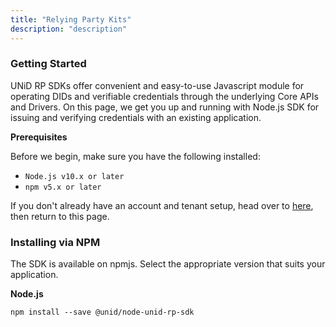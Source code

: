 ```yaml
---
title: "Relying Party Kits"
description: "description"
---
```


### Getting Started

UNiD RP SDKs offer convenient and easy-to-use Javascript module for operating DIDs and verifiable credentials through the underlying Core APIs and Drivers.
On this page, we get you up and running with Node.js SDK for issuing and verifying credentials with an existing application.

**Prerequisites**

Before we begin, make sure you have the following installed:
- `Node.js v10.x or later`
- `npm v5.x or later`

If you don't already have an account and tenant setup, head over to [here](https://collabogate.com/products/index.html), then return to this page.

### Installing via NPM
The SDK is available on npmjs. Select the appropriate version that suits your application.

**Node.js**
```npm
npm install --save @unid/node-unid-rp-sdk
```
